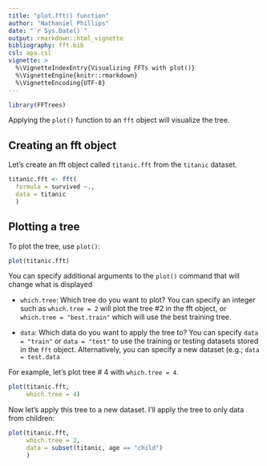 ```yaml
---
title: "plot.fft() function"
author: "Nathaniel Phillips"
date: "`r Sys.Date()`"
output: rmarkdown::html_vignette
bibliography: fft.bib
csl: apa.csl
vignette: >
  %\VignetteIndexEntry{Visualizing FFTs with plot()}
  %\VignetteEngine{knitr::rmarkdown}
  %\VignetteEncoding{UTF-8}
---
```



```r
library(FFTrees)
```

Applying the `plot()` function to an `fft` object will visualize the tree.

## Creating an fft object

Let's create an fft object called `titanic.fft` from the `titanic` dataset.

```r
titanic.fft <- fft(
  formula = survived ~.,
  data = titanic
  )
```


## Plotting a tree

To plot the tree, use `plot()`:

```r
plot(titanic.fft)
```

You can specify additional arguments to the `plot()` command that will change what is displayed

- `which.tree`: Which tree do you want to plot? You can specify an integer such as `which.tree = 2` will plot the tree #2 in the fft object, or `which.tree = "best.train"` which will use the best training tree.

- `data`: Which data do you want to apply the tree to? You can specify `data = "train"` or `data = "test"` to use the training or testing datasets stored in the `fft` object. Alternatively, you can specify a new dataset (e.g.; `data = test.data`

For example, let's plot tree # 4 with `which.tree = 4`.

```r
plot(titanic.fft, 
     which.tree = 4)
```

Now let's apply this tree to a new dataset. I'll apply the tree to only data from children:

```r
plot(titanic.fft,
     which.tree = 2,
     data = subset(titanic, age == "child")
     )
```
